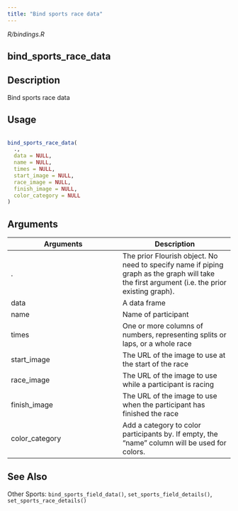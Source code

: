 ```yaml
---
title: "Bind sports race data"
---
```


*R/bindings.R*

## bind_sports_race_data

## Description
 Bind sports race data 


## Usage
```r
 
bind_sports_race_data( 
  ., 
  data = NULL, 
  name = NULL, 
  times = NULL, 
  start_image = NULL, 
  race_image = NULL, 
  finish_image = NULL, 
  color_category = NULL 
) 
```

## Arguments
|Arguments|Description|
|---|---|
| . | The prior Flourish object. No need to specify name if piping graph as the graph will take the first argument (i.e. the prior existing graph). |
| data | A data frame |
| name | Name of participant |
| times | One or more columns of numbers, representing splits or laps, or a whole race |
| start_image | The URL of the image to use at the start of the race |
| race_image | The URL of the image to use while a participant is racing |
| finish_image | The URL of the image to use when the participant has finished the race |
| color_category | Add a category to color participants by. If empty, the "name" column will be used for colors. |






## See Also
 Other Sports:  `bind_sports_field_data()`, `set_sports_field_details()`, `set_sports_race_details()` 

